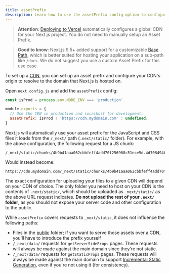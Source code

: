 ```yaml
---
title: assetPrefix
description: Learn how to use the assetPrefix config option to configure your CDN.
---
```


> **Attention**: [Deploying to Vercel](/docs/pages/building-your-application/deploying) automatically configures a global CDN for your Next.js project.
> You do not need to manually setup an Asset Prefix.

> **Good to know**: Next.js 9.5+ added support for a customizable [Base Path](/docs/app/api-reference/next-config-js/basePath), which is better
> suited for hosting your application on a sub-path like `/docs`.
> We do not suggest you use a custom Asset Prefix for this use case.

To set up a [CDN](https://en.wikipedia.org/wiki/Content_delivery_network), you can set up an asset prefix and configure your CDN's origin to resolve to the domain that Next.js is hosted on.

Open `next.config.js` and add the `assetPrefix` config:

```js filename="next.config.js"
const isProd = process.env.NODE_ENV === 'production'

module.exports = {
  // Use the CDN in production and localhost for development.
  assetPrefix: isProd ? 'https://cdn.mydomain.com' : undefined,
}
```

Next.js will automatically use your asset prefix for the JavaScript and CSS files it loads from the `/_next/` path (`.next/static/` folder). For example, with the above configuration, the following request for a JS chunk:

```
/_next/static/chunks/4b9b41aaa062cbbfeff4add70f256968c51ece5d.4d708494b3aed70c04f0.js
```

Would instead become:

```
https://cdn.mydomain.com/_next/static/chunks/4b9b41aaa062cbbfeff4add70f256968c51ece5d.4d708494b3aed70c04f0.js
```

The exact configuration for uploading your files to a given CDN will depend on your CDN of choice. The only folder you need to host on your CDN is the contents of `.next/static/`, which should be uploaded as `_next/static/` as the above URL request indicates. **Do not upload the rest of your `.next/` folder**, as you should not expose your server code and other configuration to the public.

While `assetPrefix` covers requests to `_next/static`, it does not influence the following paths:

- Files in the [public](/docs/pages/building-your-application/optimizing/static-assets) folder; if you want to serve those assets over a CDN, you'll have to introduce the prefix yourself
- `/_next/data/` requests for `getServerSideProps` pages. These requests will always be made against the main domain since they're not static.
- `/_next/data/` requests for `getStaticProps` pages. These requests will always be made against the main domain to support [Incremental Static Generation](/docs/pages/building-your-application/data-fetching/incremental-static-regeneration), even if you're not using it (for consistency).
